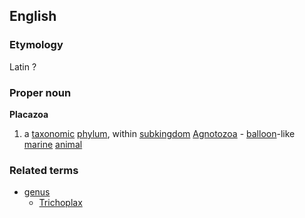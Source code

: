 ==English==
===Etymology===
Latin ?
===Proper noun===
{{wikipedia}}
'''Placazoa'''
#a [[taxonomic]] [[phylum]], within [[subkingdom]] [[Agnotozoa]] - [[balloon]]-like [[marine]] [[animal]]
===Related terms===
{{wikispecies}}
*[[genus]]
**[[Trichoplax]]